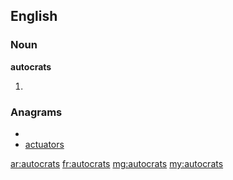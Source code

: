 ==English==

===Noun===
'''autocrats'''

# {{plural of|autocrat}}

===Anagrams===
* {{alphagram|aacorsttu}}
* [[actuators#English|actuators]]

[[ar:autocrats]]
[[fr:autocrats]]
[[mg:autocrats]]
[[my:autocrats]]